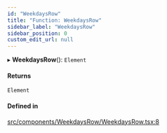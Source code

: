 ```yaml
---
id: "WeekdaysRow"
title: "Function: WeekdaysRow"
sidebar_label: "WeekdaysRow"
sidebar_position: 0
custom_edit_url: null
---
```


▸ **WeekdaysRow**(): `Element`

#### Returns

`Element`

#### Defined in

[src/components/WeekdaysRow/WeekdaysRow.tsx:8](https://github.com/gpbl/react-day-picker/blob/cd80be68f/src/components/WeekdaysRow/WeekdaysRow.tsx#L8)
